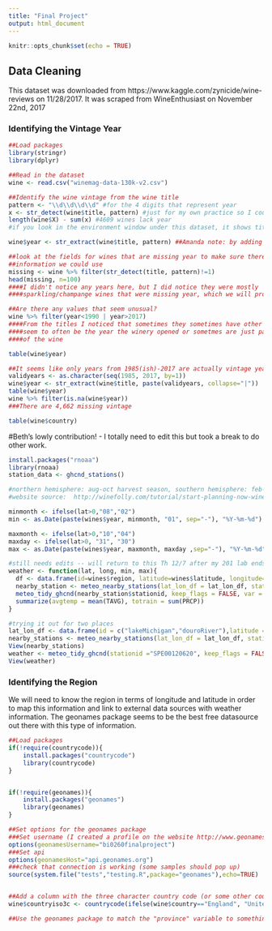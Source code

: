 ```yaml
---
title: "Final Project"
output: html_document
---
```


```r
knitr::opts_chunk$set(echo = TRUE)
```

## Data Cleaning

This dataset was downloaded from https://www.kaggle.com/zynicide/wine-reviews on 11/28/2017. It was scraped from WineEnthusiast on November 22nd, 2017

### Identifying the Vintage Year

```r

##Load packages
library(stringr)
library(dplyr)

##Read in the dataset
wine <- read.csv("winemag-data-130k-v2.csv")

##Identify the wine vintage from the wine title
pattern <- "\\d\\d\\d\\d" #for the 4 digits that represent year
x <- str_detect(wine$title, pattern) #just for my own practice so I could look at x and find out how much missing data there were 
length(wine$X) - sum(x) #4609 wines lack year
#if you look in the environment window under this dataset, it shows title as a factor with 118840 levels -- I am not sure where that number 118840 comes from, as each of these should be unique, right?

wine$year <- str_extract(wine$title, pattern) ##Amanda note: by adding the "wine$.." in front it joins the year column to the wine dataset, saving you the work you had below of left joining

##look at the fields for wines that are missing year to make sure there isn't other 
##information we could use
missing <- wine %>% filter(str_detect(title, pattern)!=1)
head(missing, n=100)
####I didn't notice any years here, but I did notice they were mostly 
####sparkling/champange wines that were missing year, which we will probably want to ####exclude anyway

##Are there any values that seem unusual?
wine %>% filter(year<1990 | year>2017)
####From the titles I noticed that sometimes they sometimes have other numbers which 
####seem to often be the year the winery opened or sometmes are just part of the name 
####of the wine

table(wine$year)

##It seems like only years from 1985(ish)-2017 are actually vintage years. Here's a ##second try at identifying the year based on this insight.
validyears <- as.character(seq(1985, 2017, by=1))
wine$year <- str_extract(wine$title, paste(validyears, collapse="|"))
table(wine$year)
wine %>% filter(is.na(wine$year))
###There are 4,662 missing vintage

table(wine$country)

```

#Beth's lowly contribution! - I totally need to edit this but took a break to do other work.
```r
install.packages("rnoaa")
library(rnoaa)
station_data <- ghcnd_stations()

#northern hemisphere: aug-oct harvest season, southern hemisphere: feb-april harvest season
#website source:  http://winefolly.com/tutorial/start-planning-now-wine-harvest-season/

minmonth <- ifelse(lat>0,"08","02")
min <- as.Date(paste(wines$year, minmonth, "01", sep="-"), "%Y-%m-%d")

maxmonth <- ifelse(lat>0,"10","04")
maxday <- ifelse(lat>0, "31", "30")
max <- as.Date(paste(wines$year, maxmonth, maxday ,sep="-"), "%Y-%m-%d")

#still needs edits -- will return to this Th 12/7 after my 201 lab ends at 7:15
weather <- function(lat, long, min, max){
  df <- data.frame(id=wines$region, latitude=wines$latitude, longitude=wines$longitude)
  nearby_station <- meteo_nearby_stations(lat_lon_df = lat_lon_df, station_data = station_data, limit=1)
  meteo_tidy_ghcnd(nearby_station$stationid, keep_flags = FALSE, var = c(PRCP,TAVG), date_min = min, date_max = max) %>%
  summarize(avgtemp = mean(TAVG), totrain = sum(PRCP))
}

#trying it out for two places
lat_lon_df <- data.frame(id = c("lakeMichigan","douroRiver"),latitude = c(43.45,41.51), longitude = c(-87.22,-5.49))
nearby_stations <- meteo_nearby_stations(lat_lon_df = lat_lon_df, station_data = station_data, limit=1)
View(nearby_stations)
weather <- meteo_tidy_ghcnd(stationid ="SPE00120620", keep_flags = FALSE, var = "all", date_min = lat_lon_df$min, date_max = lat_lon_df$max)
View(weather)

```

### Identifying the Region

We will need to know the region in terms of longitude and latitude in order to map this information and link to external data sources with weather information. The geonames package seems to be the best free datasource out there with this type of information.

```r

##Load packages 
if(!require(countrycode)){
    install.packages("countrycode")
    library(countrycode)
}


if(!require(geonames)){
    install.packages("geonames")
    library(geonames)
}

##Set options for the geonames package
###Set username (I created a profile on the website http://www.geonames.org/)
options(geonamesUsername="bi0260finalproject")
###Set api
options(geonamesHost="api.geonames.org")
###check that connection is working (some samples should pop up)
source(system.file("tests","testing.R",package="geonames"),echo=TRUE)


##Add a column with the three character country code (or some other country ID, we just need a standardized way to be able to match the countries in this wine dataset to other data sources)
wine$countryiso3c <- countrycode(ifelse(wine$country=="England", "United Kingdom", as.character(wine$country)), 'country.name', 'iso3c') 

##Use the geonames package to match the "province" variable to something meaningful like coordinates (perhaps using the wikipedia search function in geonames)


```

